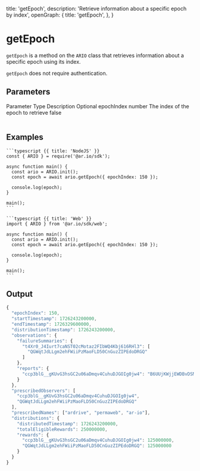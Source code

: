 
  title: 'getEpoch',
  description: 'Retrieve information about a specific epoch by index',
  openGraph: {
    title: 'getEpoch',
  },
}

# getEpoch

`getEpoch` is a method on the `ARIO` class that retrieves information about a specific epoch using its index.

`getEpoch` does not require authentication.

## Parameters

<Table>
  <Table.Head>
    <Table.Row>
      <Table.Header>Parameter</Table.Header>
      <Table.Header>Type</Table.Header>
      <Table.Header>Description</Table.Header>
      <Table.Header>Optional</Table.Header>
    </Table.Row>
  </Table.Head>
  <Table.Body>
    <Table.Row>
      <Table.Cell className="font-semibold">epochIndex</Table.Cell>
      <Table.Cell>number</Table.Cell>
      <Table.Cell>The index of the epoch to retrieve</Table.Cell>
      <Table.Cell>false</Table.Cell>
    </Table.Row>
  </Table.Body>
</Table>

## Examples

<CodeGroup title="getEpoch">

    ```typescript {{ title: 'NodeJS' }}
    const { ARIO } = require('@ar.io/sdk');

    async function main() {
      const ario = ARIO.init();
      const epoch = await ario.getEpoch({ epochIndex: 150 });

      console.log(epoch);
    }

    main();
    ```

    ```typescript {{ title: 'Web' }}
    import { ARIO } from '@ar.io/sdk/web';

    async function main() {
      const ario = ARIO.init();
      const epoch = await ario.getEpoch({ epochIndex: 150 });

      console.log(epoch);
    }

    main();
    ```

</CodeGroup>

## Output

```js
{
  "epochIndex": 150,
  "startTimestamp": 1726243200000,
  "endTimestamp": 1726329600000,
  "distributionTimestamp": 1726243200000,
  "observations": {
    "failureSummaries": {
      "t4Xr0_J4Iurt7caNST02cMotaz2FIbWQ4Kbj616RHl3": [
        "QGWqtJdLLgm2ehFWiiPzMaoFLD50CnGuzZIPEdoDRGQ"
      ]
    },
    "reports": {
      "ccp3blG__gKUvG3hsGC2u06aDmqv4CuhuDJGOIg0jw4": "B6UUjKWjjEWDBvDSMXWNmymfwvgR9EN27z5FTkEVlX4"
    }
  },
  "prescribedObservers": [
    "ccp3blG__gKUvG3hsGC2u06aDmqv4CuhuDJGOIg0jw4",
    "QGWqtJdLLgm2ehFWiiPzMaoFLD50CnGuzZIPEdoDRGQ"
  ],
  "prescribedNames": ["ardrive", "permaweb", "ar-io"],
  "distributions": {
    "distributedTimestamp": 1726243200000,
    "totalEligibleRewards": 250000000,
    "rewards": {
      "ccp3blG__gKUvG3hsGC2u06aDmqv4CuhuDJGOIg0jw4": 125000000,
      "QGWqtJdLLgm2ehFWiiPzMaoFLD50CnGuzZIPEdoDRGQ": 125000000
    }
  }
}
```
